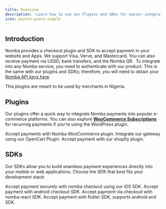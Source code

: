 ```yaml
---
title: Overview
description: 'Learn how to use our Plugins and SDKs for easier integration'
icon: puzzle-piece-simple
---
```


## Introduction

Nomba provides a checkout plugin and SDK to accept payment in your website and Apps. We support Visa, Verve, and Mastercard. You can also receive payment via USSD, bank transfers, and the Nomba QR. 
To integrate into any Nomba service, you need to authenticate with our product. This is the same with our plugins and SDKs; therefore, you will need to obtain your [Nomba API keys here](/getting-started/dashboard-setup#get-your-api-key).

<Note>
  This plugins are meant to be used by merchants in Nigeria.
</Note>

## Plugins

Our plugins offer a quick way to integrate Nomba payments into popular e-commerce platforms. You can also explore [**WooCommerce Subscriptions**](https://woocommerce.com/products/woocommerce-subscriptions/) for recurring payments if you're using the WordPress plugin.

<CardGroup cols={2}>
  <Card
    title="WooCommerce"
    icon="wordpress-simple"
    href="https://wordpress.org/plugins/wc-nomba-gateway/#installation"
  >
    Accept payments with Nomba WooCommerce plugin.
  </Card>
  <Card
    title="OpenCart"
    icon="opencart"
    href="https://www.opencart.com/index.php?route=marketplace/extension/info&extension_id=46842&filter_search=nomba&filter_category_id=3&filter_license=0"
  >
    Integrate our gateway using our OpenCart Plugin.
  </Card>
  <Card
    title="Shopify"
    icon="shopify"
    href="https://apps.shopify.com/nomba-gateway"
  >
    Accept payment with our shopify plugin.
  </Card>
</CardGroup>

## SDKs
Our SDKs allow you to build seamless payment experiences directly into your mobile or web applications. Choose the SDK that best fits your development stack:

<CardGroup cols={2}>
  <Card
    title="IOS SDK"
    icon="app-store-ios"
    href="https://github.com/kudi-inc/nomba-ios-sdk"
  >
    Accept payment securely with nomba checkout using our iOS SDK.
  </Card>
  <Card
    title="Android SDK"
    icon="android"
    href="https://github.com/kudi-inc/nomba-android-sdk"
  >
    Accept payment with android checkout SDK.
  </Card>
  <Card
    title="React SDK"
    icon="react"
    href="https://www.npmjs.com/package/react-nomba-checkout-sdk"
  >
    Accept payment via checkout with nomba react SDK.
  </Card>
  <Card
    title="Flutter SDK"
    icon="flutter"
    href="https://pub.dev/packages/nomba_flutter"
  >
    Accept payment with flutter SDK, supports android and SDK.
  </Card>
</CardGroup>
